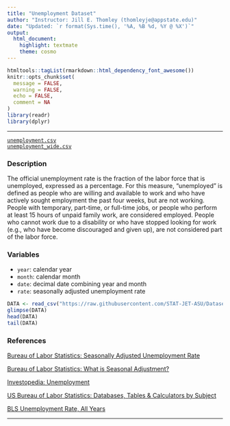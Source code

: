 ```yaml
---
title: "Unemployment Dataset"
author: "Instructor: Jill E. Thomley (thomleyje@appstate.edu)"
date: "Updated: `r format(Sys.time(), '%A, %B %d, %Y @ %X')`"
output: 
  html_document: 
    highlight: textmate
    theme: cosmo
---
```


```r
htmltools::tagList(rmarkdown::html_dependency_font_awesome())
knitr::opts_chunk$set(
  message = FALSE,
  warning = FALSE,
  echo = FALSE,
  comment = NA
)
library(readr)
library(dplyr)
```
<hr>

<i class="fas fa-database"></i> [`unemployment.csv`](https://raw.githubusercontent.com/STAT-JET-ASU/Datasets/master/Instructor/unemployment.csv)<br>
<i class="fas fa-database"></i> [`unemployment_wide.csv`](https://raw.githubusercontent.com/STAT-JET-ASU/Datasets/master/Instructor/unemployment_wide.csv)

### Description

The official unemployment rate is the fraction of the labor force that is unemployed, expressed as a percentage. For this measure, "unemployed" is defined as people who are willing and available to work and who have actively sought employment the past four weeks, but are not working. People with temporary, part-time, or full-time jobs, or people who perform at least 15 hours of unpaid family work, are considered employed. People who cannot  work due to a disability or who have stopped looking for work (e.g., who have become discouraged and given up), are not considered part of the labor force.

### Variables

* `year`: calendar year
* `month`: calendar month
* `date`: decimal date combining year and month
* `rate`: seasonally adjusted unemployment rate

```r
DATA <- read_csv("https://raw.githubusercontent.com/STAT-JET-ASU/Datasets/master/Instructor/unemployment.csv")
glimpse(DATA)
head(DATA)
tail(DATA)
```

### References

[Bureau of Labor Statistics: Seasonally Adjusted Unemployment Rate](https://data.bls.gov/timeseries/LNS14000000)

[Bureau of Labor Statistics: What is Seasonal Adjustment?](https://www.bls.gov/cps/seasfaq.htm)

[Investopedia: Unemployment](https://www.investopedia.com/terms/u/unemploymentrate.asp)

[US Bureau of Labor Statistics: Databases, Tables & Calculators by Subject](https://www.bls.gov/data/)

[BLS Unemployment Rate, All Years](https://data.bls.gov/timeseries/LNS14000000?years_option=all_years)

<hr>
